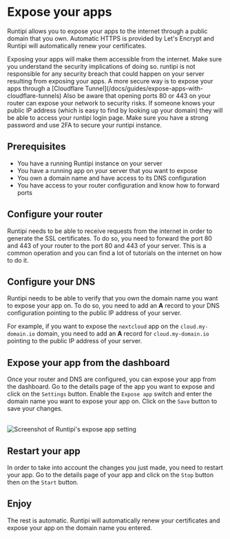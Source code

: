 
# Expose your apps

Runtipi allows you to expose your apps to the internet through a public domain that you own. Automatic HTTPS is provided by Let's Encrypt and Runtipi will automatically renew your certificates.

<Callout type="warning">
  Exposing your apps will make them accessible from the internet. Make sure you understand the
  security implications of doing so. runtipi is not responsible for any security breach that could
  happen on your server resulting from exposing your apps. A more secure way is to expose your apps
  through a [Cloudflare Tunnel](/docs/guides/expose-apps-with-cloudflare-tunnels)
</Callout>
<Callout type="warning">
  Also be aware that opening ports 80 or 443 on your router can expose your network to security
  risks. If someone knows your public IP address (which is easy to find by looking up your domain)
  they will be able to access your runtipi login page. Make sure you have a strong password and use
  2FA to secure your runtipi instance.
</Callout>

## Prerequisites

- You have a running Runtipi instance on your server
- You have a running app on your server that you want to expose
- You own a domain name and have access to its DNS configuration
- You have access to your router configuration and know how to forward ports

## Configure your router

Runtipi needs to be able to receive requests from the internet in order to generate the SSL certificates.
To do so, you need to forward the port 80 and 443 of your router to the port 80 and 443 of your server.
This is a common operation and you can find a lot of tutorials on the internet on how to do it.

## Configure your DNS

Runtipi needs to be able to verify that you own the domain name you want to expose your app on. To do so, you need to add an **A** record to your DNS configuration pointing to the public IP address of your server.

For example, if you want to expose the `nextcloud` app on the `cloud.my-domain.io` domain, you need to add an **A** record for `cloud.my-domain.io` pointing to the public IP address of your server.

## Expose your app from the dashboard

Once your router and DNS are configured, you can expose your app from the dashboard. Go to the details page of the app you want to expose and click on the `Settings` button.
Enable the `Expose app` switch and enter the domain name you want to expose your app on. Click on the `Save` button to save your changes.

<br />
<Image
  src="/images/expose-your-apps/expose-settings.png"
  alt="Screenshot of Runtipi's expose app setting"
  width={704}
  height={200}
/>

## Restart your app

In order to take into account the changes you just made, you need to restart your app. Go to the details page of your app and click on the `Stop` button then on the `Start` button.

## Enjoy

The rest is automatic. Runtipi will automatically renew your certificates and expose your app on the domain name you entered.
